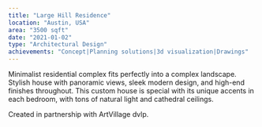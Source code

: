 ```yaml
---
title: "Large Hill Residence"
location: "Austin, USA"
area: "3500 sqft"
date: "2021-01-02"
type: "Architectural Design"
achievements: "Concept|Planning solutions|3d visualization|Drawings"
---
```


Minimalist residential complex fits perfectly into a complex landscape.
Stylish house with panoramic views, sleek modern design, and high-end finishes throughout. This custom house is special with its unique accents in each bedroom, with tons of natural light and cathedral ceilings.

Created in partnership with ArtVillage dvlp.
